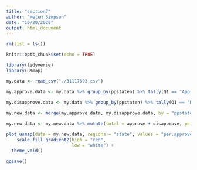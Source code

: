 ```yaml
---
title: "section7"
author: "Helen Simpson"
date: "10/20/2020"
output: html_document
---
```


```r

rm(list = ls())

knitr::opts_chunk$set(echo = TRUE)

library(tidyverse)
library(usmap)
```

```r
my.data <- read_csv("./31117693.csv")

my.approve.data <- my.data %>% group_by(ppstaten) %>% tally(Q1 == "Approve") %>% rename(approve = n)

my.disapprove.data <- my.data %>% group_by(ppstaten) %>% tally(Q1 == "Disapprove") %>% rename(disapprove = n)
                                                             
my.new.data <- merge(my.approve.data, my.disapprove.data, by = "ppstaten", all = TRUE) 

my.new.data <- my.new.data %>% mutate(total = approve + disapprove, per.approve = approve / total) %>% rename(state = ppstaten)

plot_usmap(data = my.new.data, regions = "state", values = "per.approve") +
    scale_fill_gradient2(high = "red", 
                         low = "white") +
  theme_void()

ggsave()

```